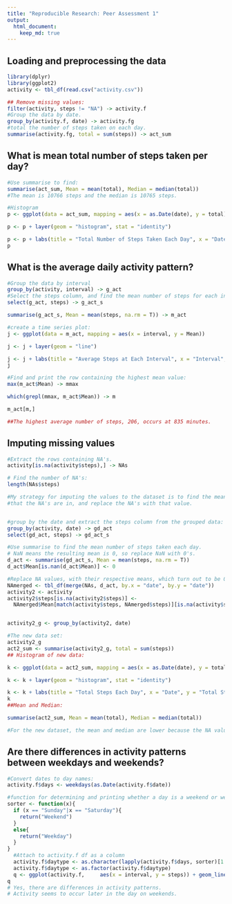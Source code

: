 ```yaml
---
title: "Reproducible Research: Peer Assessment 1"
output: 
  html_document:
    keep_md: true
---
```



## Loading and preprocessing the data
```r
library(dplyr)
library(ggplot2)
activity <- tbl_df(read.csv("activity.csv")) 

## Remove missing values:
filter(activity, steps != "NA") -> activity.f
#Group the data by date.
group_by(activity.f, date) -> activity.fg
#total the number of steps taken on each day.
summarise(activity.fg, total = sum(steps)) -> act_sum
```
## What is mean total number of steps taken per day?
```r
#Use summarise to find:
summarise(act_sum, Mean = mean(total), Median = median(total))
#The mean is 10766 steps and the median is 10765 steps.

#Histogram
p <- ggplot(data = act_sum, mapping = aes(x = as.Date(date), y = total))

p <- p + layer(geom = "histogram", stat = "identity")

p <- p + labs(title = "Total Number of Steps Taken Each Day", x = "Date", y = "Total Steps") 
p
```

## What is the average daily activity pattern?

```r
#Group the data by interval
group_by(activity, interval) -> g_act
#Select the steps column, and find the mean number of steps for each interval.
select(g_act, steps) -> g_act_s

summarise(g_act_s, Mean = mean(steps, na.rm = T)) -> m_act

#create a time series plot:
j <- ggplot(data = m_act, mapping = aes(x = interval, y = Mean))

j <- j + layer(geom = "line")

j <- j + labs(title = "Average Steps at Each Interval", x = "Interval", y = "Average Steps")
j

#Find and print the row containing the highest mean value:
max(m_act$Mean) -> mmax

which(grepl(mmax, m_act$Mean)) -> m

m_act[m,]

##The highest average number of steps, 206, occurs at 835 minutes.
```
## Imputing missing values
```r

#Extract the rows containing NA's.
activity[is.na(activity$steps),] -> NAs

# Find the number of NA's:
length(NAs$steps)

#My strategy for imputing the values to the dataset is to find the mean for each day 
#that the NA's are in, and replace the NA's with that value.


#group by the date and extract the steps column from the grouped data:
group_by(activity, date) -> gd_act
select(gd_act, steps) -> gd_act_s

#Use summarise to find the mean number of steps taken each day.  
# NaN means the resulting mean is 0, so replace NaN with 0's.
d_act <- summarise(gd_act_s, Mean = mean(steps, na.rm = T))
d_act$Mean[is.nan(d_act$Mean)] <- 0

#Replace NA values, with their respective means, which turn out to be 0.
NAmerged <- tbl_df(merge(NAs, d_act, by.x = "date", by.y = "date"))
activity2 <- activity
activity2$steps[is.na(activity2$steps)] <- 
  NAmerged$Mean[match(activity$steps, NAmerged$steps)][is.na(activity$steps)]


activity2_g <- group_by(activity2, date)

#The new data set:
activity2_g
act2_sum <- summarise(activity2_g, total = sum(steps))
## Histogram of new data:

k <- ggplot(data = act2_sum, mapping = aes(x = as.Date(date), y = total))

k <- k + layer(geom = "histogram", stat = "identity")

k <- k + labs(title = "Total Steps Each Day", x = "Date", y = "Total Steps")
k
##Mean and Median:

summarise(act2_sum, Mean = mean(total), Median = median(total)) 

#For the new dataset, the mean and median are lower because the NA values previously not #counted are all 0's.
```

## Are there differences in activity patterns between weekdays and weekends?
```r
#Convert dates to day names:
activity.f$days <- weekdays(as.Date(activity.f$date))

#function for determining and printing whether a day is a weekend or weekday.
sorter <- function(x){
  if (x == "Sunday"|x == "Saturday"){
    return("Weekend")
  }
  else{
    return("Weekday")
  }
}
  #Attach to activity.f df as a column
  activity.f$daytype <- as.character(lapply(activity.f$days, sorter)[1:15264])
  activity.f$daytype <- as.factor(activity.f$daytype)
  q <- ggplot(activity.f,     aes(x = interval, y = steps)) + geom_line() + facet_grid(daytype ~ .) + labs(x = "Interval", y = "Number of Steps")
q
# Yes, there are differences in activity patterns.  
# Activity seems to occur later in the day on weekends.

```

